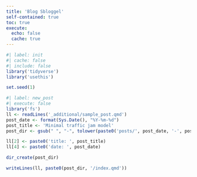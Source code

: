 ```yaml
---
title: 'Blog Sbloggel'
self-contained: true
toc: true
execute: 
  echo: false
  cache: true
---
```


```r
#| label: init
#| cache: false
#| include: false
library('tidyverse')
library('usethis')

set.seed(1)
```

```r
#| label: new_post
#| execute: false
library('fs')
ll <- readLines('_additional/sample_post.qmd')
post_date <- format(Sys.Date(), "%Y-%m-%d")
post_title <- 'Minimal traffic jam model'
post_dir <- gsub(" ", "-", tolower(paste0('posts/', post_date, '-', post_title)))

ll[2] <- paste0('title: ', post_title)
ll[4] <- paste0('date: ', post_date)

dir_create(post_dir)

writeLines(ll, paste0(post_dir, '/index.qmd'))

```

